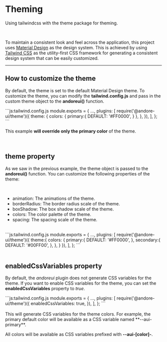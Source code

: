 
# Theming

Using tailwindcss with the theme package for theming.

<br/>

To maintain a consistent look and feel across the application, this project uses <span className="underline">[Material Design](https://material.io/design)</span> as the design system.
This is achieved by using <span className="underline">[Tailwind CSS](https://tailwindcss.com)</span> as the utility-first CSS framework for generating a consistent design system that can be easily customized.

---

## How to customize the theme

By default, the theme is set to the default Material Design theme. To customize the theme, you can modify the **tailwind.config.js** and pass in the custom theme object to the **andoreui()** function.

<div className="code-block mt-4">
```js:tailwind.config.js
module.exports = {
  ...,
  plugins: [
    require('@andore-ui/theme')({
      theme: {
        colors: {
          primary:{
            DEFAULT: '#FF0000',
          }
        },
      },
    }),
  ],
};
```
</div>

This example **will override only the primary color** of the theme.

<br/>

## theme property

As we saw in the previous example, the theme object is passed to the **andoreui()** function. You can customize the following properties of the theme:

<br/>

- <Link href={'/docs/animation'} className='underline'>animation</Link>:  The animations of the theme.
- <Link href={'/docs/border-radius'} className='underline'>borderRadius</Link>:  The border radius scale of the theme.
- <Link href={'/docs/box-shadow'} className='underline'>boxShadow</Link>:  The box shadow scale of the theme.
- <Link href={'/docs/colors'} className='underline'>colors</Link>:  The color palette of the theme.
- <Link href={'/docs/spacing'} className='underline'>spacing</Link>:  The spacing scale of the theme.

<br/>

<div className="code-block mt-4">
```js:tailwind.config.js
module.exports = {
    ...,
    plugins: [
        require('@andore-ui/theme')({
            theme:{
                colors: {
                    primary:{
                        DEFAULT: '#FF0000',
                    },
                    secondary:{
                        DEFAULT: '#00FF00',
                    },
                },
            }
        }),
    ],
};
```
</div>

<br/>

## enabledCssVariables property

By default, the *andoreui* plugin does not generate CSS variables for the theme. If you want to enable CSS variables for the theme, you can set the **enabledCssVariables** property to *true*.

<div className="code-block mt-4">
```js:tailwind.config.js
module.exports = {
  ...,
  plugins: [
    require('@andore-ui/theme')({
      enabledCssVariables: true,
    }),
  ],
};
```
</div>

<br/>
This will generate CSS variables for the theme colors. For example, the primary default color will be available as a CSS variable named **--aui-primary**.


All colors will be available as CSS variables prefixed with **--aui-[color]-**.
